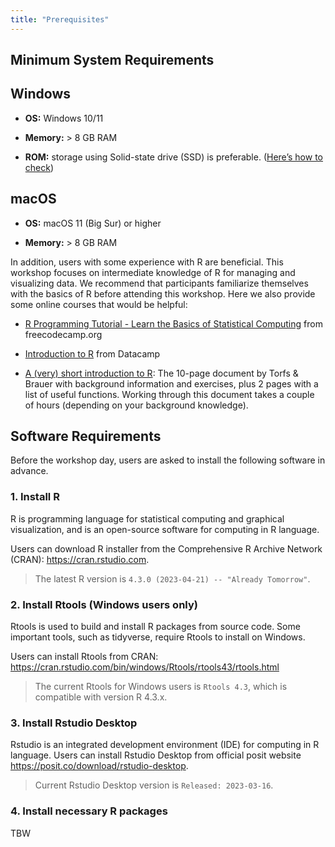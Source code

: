 ```yaml
---
title: "Prerequisites"
---
```


## Minimum System Requirements

::: panel-tabset
## Windows

-   **OS:** Windows 10/11

-   **Memory:** \> 8 GB RAM

-   **ROM:** storage using Solid-state drive (SSD) is preferable. ([Here's how to check](https://www.lifewire.com/is-my-storage-ssd-or-hdd-5191369))

## macOS

-   **OS:** macOS 11 (Big Sur) or higher

-   **Memory:** \> 8 GB RAM
:::

::: callout-tip
In addition, users with some experience with R are beneficial. This workshop focuses on intermediate knowledge of R for managing and visualizing data. We recommend that participants familiarize themselves with the basics of R before attending this workshop. Here we also provide some online courses that would be helpful:

-   [R Programming Tutorial - Learn the Basics of Statistical Computing](https://youtu.be/_V8eKsto3Ug) from freecodecamp.org

-   [Introduction to R](https://www.datacamp.com/courses/free-introduction-to-r) from Datacamp

-   [A (very) short introduction to R](https://github.com/ClaudiaBrauer/A-very-short-introduction-to-R/blob/master/documents/A%20(very)%20short%20introduction%20to%20R.pdf): The 10-page document by Torfs & Brauer with background information and exercises, plus 2 pages with a list of useful functions. Working through this document takes a couple of hours (depending on your background knowledge).
:::

## Software Requirements

Before the workshop day, users are asked to install the following software in advance.

### 1. Install R

R is programming language for statistical computing and graphical visualization, and is an open-source software for computing in R language.

Users can download R installer from the Comprehensive R Archive Network (CRAN): [https://cran.rstudio.com](https://cran.rstudio.com/).

> The latest R version is `4.3.0 (2023-04-21) -- "Already Tomorrow"`.

### 2. Install Rtools (Windows users only)

Rtools is used to build and install R packages from source code. Some important tools, such as tidyverse, require Rtools to install on Windows.

Users can install Rtools from CRAN: <https://cran.rstudio.com/bin/windows/Rtools/rtools43/rtools.html>

> The current Rtools for Windows users is `Rtools 4.3`, which is compatible with version R 4.3.x.

### 3. Install Rstudio Desktop

Rstudio is an integrated development environment (IDE) for computing in R language. Users can install Rstudio Desktop from official posit website <https://posit.co/download/rstudio-desktop>.

> Current Rstudio Desktop version is `Released: 2023-03-16`.

### 4. Install necessary R packages

TBW
